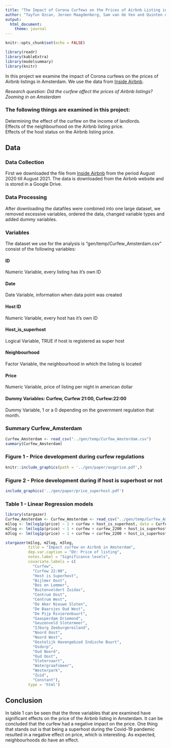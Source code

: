 ```yaml
---
title: "The Impact of Corona Curfews on the Prices of Airbnb Listing in Amsterdam"
author: "Tayfun Ozcan, Jeroen Maagdenberg, Sam van de Ven and Quinten de Putter"
output:
  html_document:
    theme: journal
---  
```


```r
knitr::opts_chunk$set(echo = FALSE)
```
  
```r
library(readr)
library(kableExtra)
library(modelsummary)
library(knitr)
```

In this project we examine the impact of Corona curfews on the prices of Airbnb listings in Amsterdam. We use the data from [Inside Airbnb](http://insideairbnb.com/amsterdam/).

*Research question: Did the curfew affect the prices of Airbnb listings? Zooming in on Amsterdam*

### The following things are examined in this project:

  Determining the effect of the curfew on the income of landlords.  
  Effects of the neighbourhood on the Airbnb listing price.   
  Effects of the host status on the Airbnb listing price.  

## Data

### Data Collection
First we downloaded the file from [Inside Airbnb](http://insideairbnb.com/amsterdam/) from the period August 2020 till August 2021. The data is downloaded from the Airbnb website and is stored in a Google Drive. 

### Data Processing

After downloading the datafiles were combined into one large dataset, we removed excessive variables, ordered the data,
changed variable types and added dummy variables.

### Variables

The dataset we use for the analysis is "gen/temp/Curfew_Amsterdam.csv" consist of the following variables:

#### ID
Numeric Variable, every listing has it's own ID 

#### Date
Date Variable, information when data point was created

#### Host ID
Numeric Variable, every host has it's own ID

#### Host_is_superhost
Logical Variable, TRUE if host is registered as super host

#### Neighbourhood
Factor Variable, the neighbourhood in which the listing is located

#### Price
Numeric Variable, price of listing per night in american dollar

#### Dummy Variables: Curfew, Curfew 21:00, Curfew:22:00
Dummy Variable, 1 or a 0 depending on the government regulation that month.



### Summary Curfew_Amsterdam
```r
Curfew_Amsterdam <- read_csv("../gen/temp/Curfew_Amsterdam.csv")
summary(Curfew_Amsterdam)
```


### Figure 1 - Price development during curfew regulations


```r
knitr::include_graphics(path = '../gen/paper/avgprice.pdf',)
```

### Figure 2 - Price development during  if host is superhost or not 

```r
include_graphics('../gen/paper/price_superhost.pdf')
```


### Table 1 - Linear Regression models
```r
library(stargazer)
Curfew_Amsterdam <- Curfew_Amsterdam <- read_csv("../gen/temp/Curfew_Amsterdam.csv")
m1log <- lm(log1p(price) ~ 1 + curfew + host_is_superhost, data = Curfew_Amsterdam)
m2log <- lm(log1p(price) ~ 1 + curfew + curfew_2200 + host_is_superhost, data = Curfew_Amsterdam)
m3log <- lm(log1p(price) ~ 1 + curfew + curfew_2200 + host_is_superhost + neighbourhood, data = Curfew_Amsterdam)

stargazer(m1log, m2log, m3log,
          title = "Impact curfew on Airbnb in Amsterdam",
          dep.var.caption = "DV: Price of listing",
          notes.label = "Significance levels",
          covariate.labels = c(
            "Curfew",
            "Curfew 22:00",
            "Host is Superhost",
            "Bijlmer Oost",
            "Bos en Lommer",
            "Buitenveldert Zuidas",
            "Centrum Oost",
            "Centrum West",
            "De Aker Nieuwe Sloten",
            "De Baarsjes Oud West",
            "De Pijp Rivierenbuurt",
            "Gaasperdam Driemond",
            "Geuzenveld Slotermeer",
            "IJburg Zeeburgereiland",
            "Noord Oost",
            "Noord West",
            "Oostelijk Havengebied Indische Buurt",
            "Osdorp",
            "Oud Noord",
            "Oud Oost",
            "Slotervaart",
            "Watergraafsmeer",
            "Westerpark",
            "Zuid",
            "Constant"),
          type = 'html')
```


## Conclusion
In table 1 can be seen that the three variables that are examined have significant effects on the price of the Airbnb listing in Amsterdam. It can be concluded that the curfew had a negative impact on the price. One thing that stands out is that being a superhost during the Covid-19 pandemic resulted in a negative effect on price, which is interesting. As expected, neighbourhoods do have an effect.
